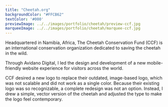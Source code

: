 ```yaml
---
title: "Cheetah.org"
backgroundColor: "#FFCB62"
textColor: '#000'
previewImage: ../../images/portfolio/cheetah/preview-ccf.jpg
marqueeImage: ../../images/portfolio/cheetah/marquee-ccf.jpg
---
```


<IntroBlock>

Headquartered in Namibia, Africa, The Cheetah Conservation Fund (CCF) is an international conservation organization dedicated to saving the cheetah in the wild.

</IntroBlock>

<TextBlock>

Through Avidano Digital, I led the design and development of a new mobile-friendly website experience for visitors across the world. 

</TextBlock>

<TextBlock>

CCF desired a new logo to replace their outdated, image-based logo, which was not scalable and did not work as a single color. Because their existing logo was so recognizable, a complete redesign was not an option. Instead, I drew a simple, vector version of the cheetah and adjusted the type to make the logo feel contemporary.

</TextBlock>
